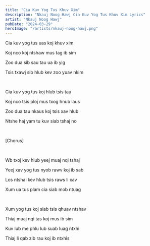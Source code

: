 ```yaml
---
title: "Cia Kuv Yog Tus Khuv Xim"
description: "Nkauj Noog Hawj Cia Kuv Yog Tus Khuv Xim Lyrics"
artist: "Nkauj Noog Hawj"
pubDate: "2024-03-29"
heroImage: "/artists/nkauj-noog-hawj.png"
---
```


Cia kuv yog tus uas koj khuv xim

Koj nco koj ntshaw mus tag ib sim

Zoo dua sib sau tau ua ib yig

Tsis txawj sib hlub kev zoo yuav nkim

<br />

Cia kuv yog tus koj hlub tsis tau

Koj nco tsis ploj mus txog hnub laus

Zoo dua tau nkaus koj tsis xav hlub

Ntshe haj yam tu kuv siab tshaj no

<br />

[Chorus]

<br />

Wb txoj kev hlub yeej muaj nqi tshaj

Yeej xav yog tus nyob rawv koj ib sab

Los ntshai kev hlub tsis raws li xav

Xum ua tus plam cia siab mob ntuag

<br />

Xum yog tus koj siab tsis qhuav ntshav

Thiaj muaj nqi tas koj mus ib sim

Kuv lub me phlu lub suab luag ntxhi

Thiaj li qab zib rau koj ib ntxhis

